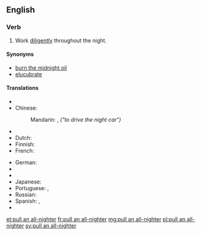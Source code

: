 ==English==

===Verb===
{{en-verb|head=[[pull]] [[an]] [[all-nighter]]|pulls an all-nighter|pulling an all-nighter|pulled an all-nighter}}

# {{context|idiomatic|informal|lang=en}} Work [[diligently]] throughout the night.

====Synonyms====
* [[burn the midnight oil]]
* [[elucubrate]]

====Translations====
{{trans-top|work throughout the night}}
* {{trreq|ar}}
* Chinese:
*: Mandarin: {{t|cmn|開夜車|sc=Hani}}, {{t+|cmn|开夜车|tr=kāi yèchē|sc=Hani}} ''("to drive the night car")''
* {{trreq|cs}}
* Dutch: {{t|nl|'t nachtje doordoen|m}}
* Finnish: {{t|fi|valvoa yötä myöten}}
* French: {{t|fr|passer une nuit blanche}}
{{trans-mid}}
* German: {{qualifier|literally "to work on a night shift"}} {{t|de|eine Nachtschicht einlegen}}
* {{trreq|hu}}
* {{trreq|it}}
* Japanese: {{t|ja|徹夜|tr=てつやする, tetsuya suru|alt=徹夜する|sc=Jpan}}
* Portuguese: {{t+|pt|passar a noite em claro}}, {{t|pt|virar a noite}}
* Russian: {{t|ru|трудиться всю ночь напролёт|tr=trudítʹsja vsju nočʹ naproljót|sc=Cyrl}}
* Spanish: {{t+|es|trasnochar}}, {{t|es|pasar la noche en claro}}
* {{trreq|sv}}
{{trans-bottom}}

[[et:pull an all-nighter]]
[[fr:pull an all-nighter]]
[[mg:pull an all-nighter]]
[[pl:pull an all-nighter]]
[[sv:pull an all-nighter]]